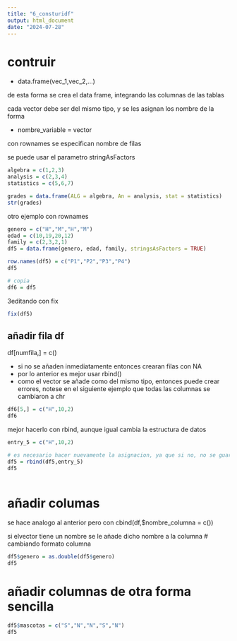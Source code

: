 ```yaml
---
title: "6_consturidf"
output: html_document
date: "2024-07-28"
---
```


# contruir

- data.frame(vec_1,vec_2,...) 

de esta forma se crea el data frame, integrando las columnas de las tablas

cada vector debe ser del mismo tipo, y se les asignan los nombre de la forma

- nombre_variable = vector

con rownames se especifican nombre de filas

se puede usar el parametro stringAsFactors

```r
algebra = c(1,2,3)
analysis = c(2,3,4)
statistics = c(5,6,7)

grades = data.frame(ALG = algebra, An = analysis, stat = statistics)
str(grades)
```

otro ejemplo con rownames

```r
genero = c("H","M","H","M")
edad = c(10,19,20,12)
family = c(2,3,2,1)
df5 = data.frame(genero, edad, family, stringsAsFactors = TRUE)

row.names(df5) = c("P1","P2","P3","P4")
df5

# copia
df6 = df5


```

3editando con fix

```r
fix(df5)
```


## añadir fila df

df[numfila,] = c()

- si no se añaden inmediatamente entonces crearan filas con NA
- por lo anterior es mejor usar rbind()
- como el vector se añade como del mismo tipo, entonces puede crear errores, notese en el siguiente ejemplo que todas las columnas se cambiaron a chr

```r
df6[5,] = c("H",10,2)
df6
```

mejor hacerlo con rbind, aunque igual cambia la estructura de datos

```r

entry_5 = c("H",10,2)

# es necesario hacer nuevamente la asignacion, ya que si no, no se guarda dicha fila nueva
df5 = rbind(df5,entry_5)
df5
 
```

# añadir columas

se hace analogo al anterior pero con
cbind(df,$nombre_columna = c())

si elvector tiene un nombre se le añade dicho nombre a la columna
# cambiando formato columna

```r
df5$genero = as.double(df5$genero)
df5
```

# añadir columnas de otra forma sencilla

```r
df5$mascotas = c("S","N","N","S","N")
df5
```

